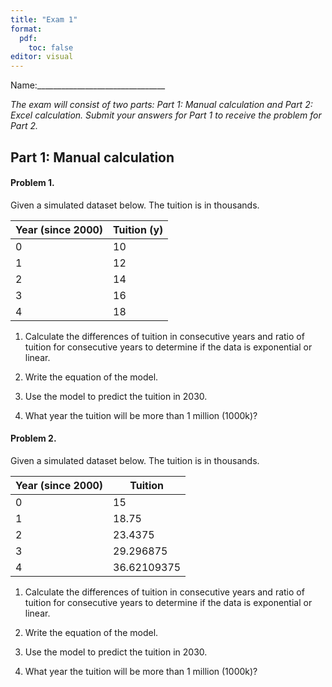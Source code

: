 ```yaml
---
title: "Exam 1"
format: 
  pdf:
    toc: false
editor: visual
---
```


Name:________________________________

*The exam will consist of two parts: Part 1: Manual calculation and Part 2: Excel calculation. Submit your answers for Part 1 to receive the problem for Part 2. *

## Part 1: Manual calculation

#### Problem 1. 

Given a simulated dataset below. The tuition is in thousands. 

| Year (since 2000) | Tuition (y) |
|------|---------|
| 0 | 10         |
| 1 |  12       |
| 2 |  14       |
| 3 |  16     |
| 4 |  18       |


1. Calculate the differences  of tuition in consecutive years and ratio of tuition for consecutive years to determine if the data is exponential or linear.

2. Write the equation of the model. 

3. Use the model to predict the tuition in 2030.

4. What year the tuition will be more than 1 million (1000k)?


#### Problem 2. 

Given a simulated dataset below. The tuition is in thousands.

| Year (since 2000) | Tuition |
|------|---------|
| 0 | 15      |
| 1 | 18.75      |
| 2 | 23.4375|
| 3 | 29.296875   |
| 4 | 36.62109375  |


1. Calculate the differences  of tuition in consecutive years and ratio of tuition for consecutive years to determine if the data is exponential or linear.

2. Write the equation of the model. 

3. Use the model to predict the tuition in 2030.

4. What year the tuition will be more than 1 million (1000k)?






